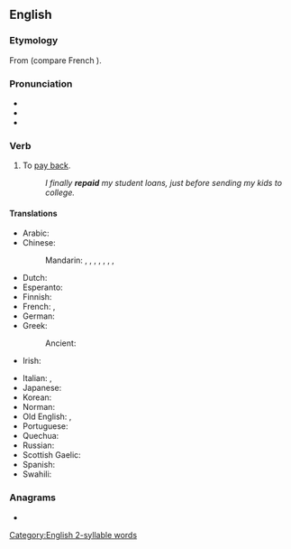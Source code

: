 ==English==

===Etymology===
From {{etyl|fro|en}} {{m|fro|repaier||to pay back}} (compare French {{m|fr|repayer||to pay again}}).

===Pronunciation===
* {{IPA|/ɹiˈpeɪ/|lang=en}}
* {{audio|en-us-repay.ogg|Audio (US)|lang=en}}
* {{rhymes|eɪ|lang=en}}

===Verb===
{{en-verb|repays|repaying|repaid|repaid}}

# To [[pay back]].
#: ''I finally '''repaid''' my student loans, just before sending my kids to college.''

====Translations====
{{trans-top|to pay back}}
* Arabic: {{t|ar|جَازَى}}
* Chinese:
*: Mandarin: {{t+|cmn|賠|sc=Hani}}, {{t+|cmn|赔|tr=péi|sc=Hani}}, {{t+|cmn|報償|sc=Hani}}, {{t+|cmn|报偿|tr=bàocháng|sc=Hani}}, {{t+|cmn|償|sc=Hani}}, {{t+|cmn|偿|tr=cháng|sc=Hani}}, {{t+|cmn|償還|sc=Hani}}, {{t+|cmn|偿还|tr=chánghuán|sc=Hani}}
* Dutch: {{t+|nl|terugbetalen}}
* Esperanto: {{t|eo|repagi}}
* Finnish: {{t|fi|maksaa takaisin}}
* French: {{t+|fr|rembourser}}, {{t+|fr|rendre}}
* German: {{t+|de|zurückzahlen}}
* Greek:
*: Ancient: {{t|grc|τίνω|sc=polytonic}}
* Irish: {{t|ga|aisíoc}}
{{trans-mid}}
* Italian: {{t+|it|ripagare}}, {{t+|it|restituire}}
* Japanese: {{t|ja|払い戻す|tr=はらいもどす, haraimodosu}}
* Korean: {{t+|ko|갚다|sc=Kore}}
* Norman: {{t|nrf|atchitter|alt=s'atchitter}}
* Old English: {{t|ang|ġieldan}}, {{t|ang|forġieldan}}
* Portuguese: {{t+|pt|quitar}}
* Quechua: {{t|qu|hunt'apuy}}
* Russian: {{t+|ru|отплати́ть}}
* Scottish Gaelic: {{t|gd|ath-dhìol}}
* Spanish: {{t+|es|devolver}}
* Swahili: {{t|sw|lipa|alt=kulipa}}
{{trans-bottom}}

===Anagrams===
* {{anagrams|en|apery|payer|peary|praye|rapey}}

[[Category:English 2-syllable words]]